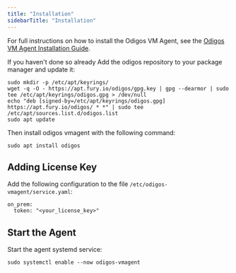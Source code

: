 ```yaml
---
title: "Installation"
sidebarTitle: "Installation"
---
```


For full instructions on how to install the Odigos VM Agent, see the [Odigos VM Agent Installation Guide](/vmagent/setup/installation).

If you haven't done so already Add the odigos repository to your package manager and update it:

```shell
sudo mkdir -p /etc/apt/keyrings/
wget -q -O - https://apt.fury.io/odigos/gpg.key | gpg --dearmor | sudo tee /etc/apt/keyrings/odigos.gpg > /dev/null
echo "deb [signed-by=/etc/apt/keyrings/odigos.gpg] https://apt.fury.io/odigos/ * *" | sudo tee /etc/apt/sources.list.d/odigos.list
sudo apt update
```

Then install odigos vmagent with the following command:

```shell
sudo apt install odigos
```

## Adding License Key

Add the following configuration to the file `/etc/odigos-vmagent/service.yaml`:

```shell
on_prem:
  token: "<your_license_key>"
```

## Start the Agent

Start the agent systemd service:

```shell
sudo systemctl enable --now odigos-vmagent
```

